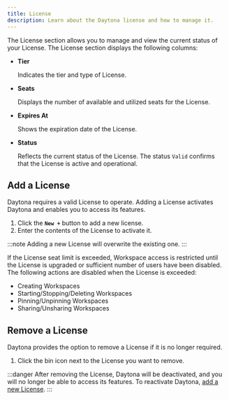 ```yaml
---
title: License
description: Learn about the Daytona license and how to manage it.
---
```


The License section allows you to manage and view the current status of your License. The License section displays the following columns:

- **Tier**

  Indicates the tier and type of License.

- **Seats**

  Displays the number of available and utilized seats for the License.

- **Expires At**

  Shows the expiration date of the License.

- **Status**

  Reflects the current status of the License. The status `Valid` confirms that the License is active and operational.

## Add a License

Daytona requires a valid License to operate. Adding a License activates Daytona and enables you to access its features.

1. Click the **`New +`** button to add a new license.
2. Enter the contents of the License to activate it.

:::note
Adding a new License will overwrite the existing one.
:::

If the License seat limit is exceeded, Workspace access is restricted until the License is upgraded or sufficient number of users have been disabled. The following actions are disabled when the License is exceeded:

- Creating Workspaces
- Starting/Stopping/Deleting Workspaces
- Pinning/Unpinning Workspaces
- Sharing/Unsharing Workspaces

## Remove a License

Daytona provides the option to remove a License if it is no longer required.

1. Click the bin icon next to the License you want to remove.

:::danger
After removing the License, Daytona will be deactivated, and you will no longer be able to access its features. To reactivate Daytona, [add a new License](#add-a-license).
:::